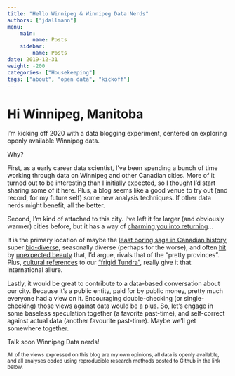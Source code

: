 ```yaml
---
title: "Hello Winnipeg & Winnipeg Data Nerds"
authors: ["jdallmann"]
menu: 
    main: 
        name: Posts
    sidebar:
        name: Posts
date: 2019-12-31
weight: -200
categories: ["Housekeeping"]
tags: ["about", "open data", "kickoff"]
---
```




# Hi Winnipeg, Manitoba

I'm kicking off 2020 with a data blogging experiment, centered on exploring openly available Winnipeg data. 

Why?

First, as a early career data scientist, I've been spending a bunch of time working through data on Winnipeg and other Canadian cities. More of it turned out to be interesting than I initially expected, so I thought I'd start sharing some of it here. Plus, a blog seems like a good venue to try out (and record, for my future self) some new analysis techniques. If other data nerds might benefit, all the better.

Second, I'm kind of attached to this city. I've left it for larger (and obviously warmer) cities before, but it has a way of  [charming you into returning](https://www.youtube.com/watch?v=8L4cttwNaDs)...

It is the primary location of maybe the [least boring saga in Canadian history](https://en.wikipedia.org/wiki/Red_River_Rebellion), super [bio-diverse](https://www.naturemanitoba.ca/), seasonally diverse (perhaps for the worse), and often [hit](https://shawglobalnews.files.wordpress.com/2018/03/tracy-eyolfson-winnipeg-new.jpg) by [unexpected beauty](https://www.travelmanitoba.com/things-to-do/all-seasons/aurora-borealis-northern-lights/) that, I'd argue, rivals that of the "pretty provinces". Plus, [cultural references](https://www.youtube.com/watch?v=8L4cttwNaDs) to our ["frigid Tundra"](https://www.nationalgeographic.com/science/2019/11/its-cool-to-be-cold-confessions-of-frigid-weather-fanatics/), really give it that international allure.


Lastly, it would be great to contribute to a data-based conversation about our city. Because it's a public entity, paid for by public money, pretty much everyone had a view on it. Encouraging double-checking (or single-checking) those views against data would be a plus. So, let's engage in some baseless speculation together (a favorite past-time), and self-correct against actual data (another favourite past-time). Maybe we'll get somewhere together.

<div></div>

Talk soon Winnipeg Data nerds!


<small> All of the views expressed on this blog are my own opinions, all data is openly available, and all analyses coded using reproducible research methods posted to Github in the link below. </small> 